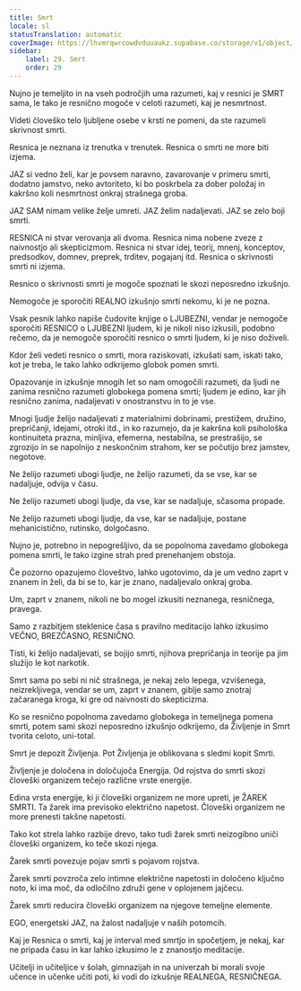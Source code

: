 ```yaml
---
title: Smrt
locale: sl
statusTranslation: automatic
coverImage: https://lhvmrqwrcowdvduuaukz.supabase.co/storage/v1/object/public/strapi-uploads/small_cover-educacion-fundamental.webp-2d51a7828a2b1309555be27f7e2a61a0.webp
sidebar:
    label: 29. Smrt
    order: 29
---
```

Nujno je temeljito in na vseh področjih uma razumeti, kaj v resnici je SMRT sama, le tako je resnično mogoče v celoti razumeti, kaj je nesmrtnost.

Videti človeško telo ljubljene osebe v krsti ne pomeni, da ste razumeli skrivnost smrti.

Resnica je neznana iz trenutka v trenutek. Resnica o smrti ne more biti izjema.

JAZ si vedno želi, kar je povsem naravno, zavarovanje v primeru smrti, dodatno jamstvo, neko avtoriteto, ki bo poskrbela za dober položaj in kakršno koli nesmrtnost onkraj strašnega groba.

JAZ SAM nimam velike želje umreti. JAZ želim nadaljevati. JAZ se zelo boji smrti.

RESNICA ni stvar verovanja ali dvoma. Resnica nima nobene zveze z naivnostjo ali skepticizmom. Resnica ni stvar idej, teorij, mnenj, konceptov, predsodkov, domnev, preprek, trditev, pogajanj itd. Resnica o skrivnosti smrti ni izjema.

Resnico o skrivnosti smrti je mogoče spoznati le skozi neposredno izkušnjo.

Nemogoče je sporočiti REALNO izkušnjo smrti nekomu, ki je ne pozna.

Vsak pesnik lahko napiše čudovite knjige o LJUBEZNI, vendar je nemogoče sporočiti RESNICO o LJUBEZNI ljudem, ki je nikoli niso izkusili, podobno rečemo, da je nemogoče sporočiti resnico o smrti ljudem, ki je niso doživeli.

Kdor želi vedeti resnico o smrti, mora raziskovati, izkušati sam, iskati tako, kot je treba, le tako lahko odkrijemo globok pomen smrti.

Opazovanje in izkušnje mnogih let so nam omogočili razumeti, da ljudi ne zanima resnično razumeti globokega pomena smrti; ljudem je edino, kar jih resnično zanima, nadaljevati v onostranstvu in to je vse.

Mnogi ljudje želijo nadaljevati z materialnimi dobrinami, prestižem, družino, prepričanji, idejami, otroki itd., in ko razumejo, da je kakršna koli psihološka kontinuiteta prazna, minljiva, efemerna, nestabilna, se prestrašijo, se zgrozijo in se napolnijo z neskončnim strahom, ker se počutijo brez jamstev, negotove.

Ne želijo razumeti ubogi ljudje, ne želijo razumeti, da se vse, kar se nadaljuje, odvija v času.

Ne želijo razumeti ubogi ljudje, da vse, kar se nadaljuje, sčasoma propade.

Ne želijo razumeti ubogi ljudje, da vse, kar se nadaljuje, postane mehanicistično, rutinsko, dolgočasno.

Nujno je, potrebno in nepogrešljivo, da se popolnoma zavedamo globokega pomena smrti, le tako izgine strah pred prenehanjem obstoja.

Če pozorno opazujemo človeštvo, lahko ugotovimo, da je um vedno zaprt v znanem in želi, da bi se to, kar je znano, nadaljevalo onkraj groba.

Um, zaprt v znanem, nikoli ne bo mogel izkusiti neznanega, resničnega, pravega.

Samo z razbitjem steklenice časa s pravilno meditacijo lahko izkusimo VEČNO, BREZČASNO, RESNIČNO.

Tisti, ki želijo nadaljevati, se bojijo smrti, njihova prepričanja in teorije pa jim služijo le kot narkotik.

Smrt sama po sebi ni nič strašnega, je nekaj zelo lepega, vzvišenega, neizrekljivega, vendar se um, zaprt v znanem, giblje samo znotraj začaranega kroga, ki gre od naivnosti do skepticizma.

Ko se resnično popolnoma zavedamo globokega in temeljnega pomena smrti, potem sami skozi neposredno izkušnjo odkrijemo, da Življenje in Smrt tvorita celoto, uni-total.

Smrt je depozit Življenja. Pot Življenja je oblikovana s sledmi kopit Smrti.

Življenje je določena in določujoča Energija. Od rojstva do smrti skozi človeški organizem tečejo različne vrste energije.

Edina vrsta energije, ki ji človeški organizem ne more upreti, je ŽAREK SMRTI. Ta žarek ima previsoko električno napetost. Človeški organizem ne more prenesti takšne napetosti.

Tako kot strela lahko razbije drevo, tako tudi žarek smrti neizogibno uniči človeški organizem, ko teče skozi njega.

Žarek smrti povezuje pojav smrti s pojavom rojstva.

Žarek smrti povzroča zelo intimne električne napetosti in določeno ključno noto, ki ima moč, da odločilno združi gene v oplojenem jajčecu.

Žarek smrti reducira človeški organizem na njegove temeljne elemente.

EGO, energetski JAZ, na žalost nadaljuje v naših potomcih.

Kaj je Resnica o smrti, kaj je interval med smrtjo in spočetjem, je nekaj, kar ne pripada času in kar lahko izkusimo le z znanostjo meditacije.

Učitelji in učiteljice v šolah, gimnazijah in na univerzah bi morali svoje učence in učenke učiti poti, ki vodi do izkušnje REALNEGA, RESNIČNEGA.

